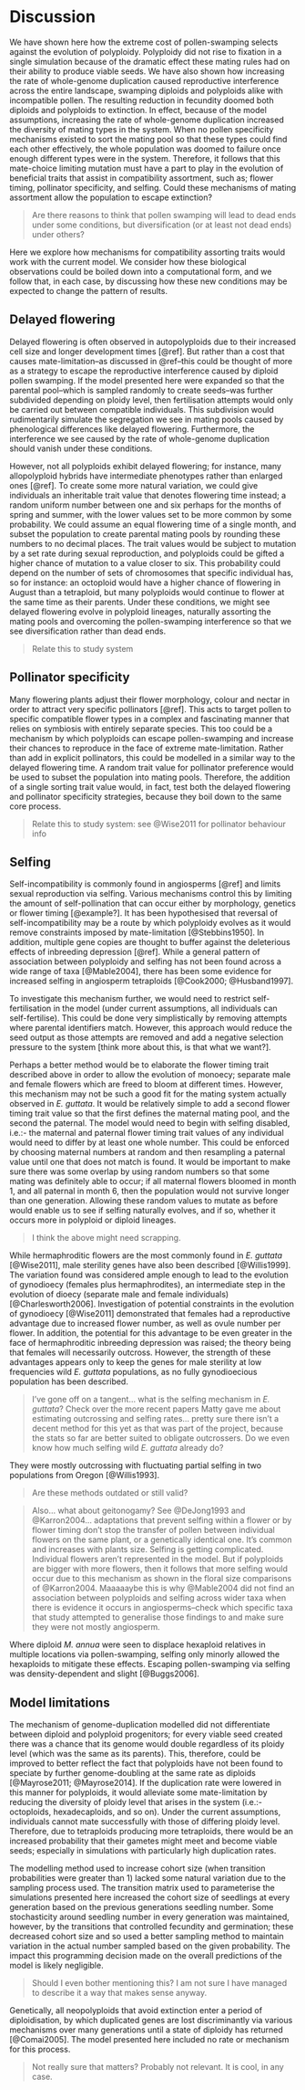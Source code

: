 # Discussion {#discussion}

We have shown here how the extreme cost of pollen-swamping selects against the evolution of polyploidy. Polyploidy did not rise to fixation in a single simulation because of the dramatic effect these mating rules had on their ability to produce viable seeds. We have also shown how increasing the rate of whole-genome duplication caused reproductive interference across the entire landscape, swamping diploids and polyploids alike with incompatible pollen. The resulting reduction in fecundity doomed both diploids and polyploids to extinction. In effect, because of the model assumptions, increasing the rate of whole-genome duplication increased the diversity of mating types in the system. When no pollen specificity mechanisms existed to sort the mating pool so that these types could find each other effectively, the whole population was doomed to failure once enough different types were in the system. Therefore, it follows that this mate-choice limiting mutation must have a part to play in the evolution of beneficial traits that assist in compatibility assortment, such as; flower timing, pollinator specificity, and selfing. Could these mechanisms of mating assortment allow the population to escape extinction? 

>Are there reasons to think that pollen swamping will lead to dead ends under some conditions, but diversification (or at least not dead ends) under others?

Here we explore how mechanisms for compatibility assorting traits would work with the current model. We consider how these biological observations could be boiled down into a computational form, and we follow that, in each case, by discussing how these new conditions may be expected to change the pattern of results. 

## Delayed flowering {#discussion-escape-delayed-flowering}

Delayed flowering is often observed in autopolyploids due to their increased cell size and longer development times [@ref]. But rather than a cost that causes mate-limitation--as discussed in @ref--this could be thought of more as a strategy to escape the reproductive interference caused by diploid pollen swamping.
If the model presented here were expanded so that the parental pool--which is sampled randomly to create seeds--was further subdivided depending on ploidy level, then fertilisation attempts would only be carried out between compatible individuals. This subdivision would rudimentarily simulate the segregation we see in mating pools caused by phenological differences like delayed flowering. Furthermore, the interference we see caused by the rate of whole-genome duplication should vanish under these conditions. 

However, not all polyploids exhibit delayed flowering; for instance, many allopolyploid hybrids have intermediate phenotypes rather than enlarged ones [@ref]. To create some more natural variation, we could give individuals an inheritable trait value that denotes flowering time instead; a random uniform number between one and six perhaps for the months of spring and summer, with the lower values set to be more common by some probability. We could assume an equal flowering time of a single month, and subset the population to create parental mating pools by rounding these numbers to no decimal places. The trait values would be subject to mutation by a set rate during sexual reproduction, and polyploids could be gifted a higher chance of mutation to a value closer to six. This probability could depend on the number of sets of chromosomes that specific individual has, so for instance: an octoploid would have a higher chance of flowering in August than a tetraploid, but many polyploids would continue to flower at the same time as their parents. Under these conditions, we might see delayed flowering evolve in polyploid lineages, naturally assorting the mating pools and overcoming the pollen-swamping interference so that we see diversification rather than dead ends.

>Relate this to study system

## Pollinator specificity {#discussion-escape-pollinators}

Many flowering plants adjust their flower morphology, colour and nectar in order to attract very specific pollinators [@ref]. This acts to target pollen to specific compatible flower types in a complex and fascinating manner that relies on symbiosis with entirely separate species. This too could be a mechanism by which polyploids can escape pollen-swamping and increase their chances to reproduce in the face of extreme mate-limitation. Rather than add in explicit pollinators, this could be modelled in a similar way to the delayed flowering time. A random trait value for pollinator preference would be used to subset the population into mating pools. Therefore, the addition of a single sorting trait value would, in fact, test both the delayed flowering and pollinator specificity strategies, because they boil down to the same core process.

>Relate this to study system: see @Wise2011 for pollinator behaviour info

## Selfing {#discussion-escape-selfing}

Self-incompatibility is commonly found in angiosperms [@ref] and limits sexual reproduction via selfing. Various mechanisms control this by limiting the amount of self-pollination that can occur either by morphology, genetics or flower timing [@example?]. It has been hypothesised that reversal of self-incompatibility may be a route by which polyploidy evolves as it would remove constraints imposed by mate-limitation [@Stebbins1950]. In addition, multiple gene copies are thought to buffer against the deleterious effects of inbreeding depression [@ref]. While a general pattern of association between polyploidy and selfing has not been found across a wide range of taxa [@Mable2004], there has been some evidence for increased selfing in angiosperm tetraploids [@Cook2000; @Husband1997]. 

To investigate this mechanism further, we would need to restrict self-fertilisation in the model (under current assumptions, all individuals can self-fertilise). This could be done very simplistically by removing attempts where parental identifiers match. However, this approach would reduce the seed output as those attempts are removed and add a negative selection pressure to the system [think more about this, is that what we want?]. 

Perhaps a better method would be to elaborate the flower timing trait described above in order to allow the evolution of monoecy; separate male and female flowers which are freed to bloom at different times. However, this mechanism may not be such a good fit for the mating system actually observed in *E. guttata*. It would be relatively simple to add a second flower timing trait value so that the first defines the maternal mating pool, and the second the paternal. The model would need to begin with selfing disabled, i.e.:- the maternal and paternal flower timing trait values of any individual would need to differ by at least one whole number. This could be enforced by choosing maternal numbers at random and then resampling a paternal value until one that does not match is found. It would be important to make sure there was some overlap by using random numbers so that some mating was definitely able to occur; if all maternal flowers bloomed in month 1, and all paternal in month 6, then the population would not survive longer than one generation. Allowing these random values to mutate as before would enable us to see if selfing naturally evolves, and if so, whether it occurs more in polyploid or diploid lineages.

>I think the above might need scrapping.

While hermaphroditic flowers are the most commonly found in *E. guttata* [@Wise2011], male sterility genes have also been described [@Willis1999]. The variation found was considered ample enough to lead to the evolution of gynodioecy (females plus hermaphrodites), an intermediate step in the evolution of dioecy (separate male and female individuals) [@Charlesworth2006]. Investigation of potential constraints in the evolution of gynodioecy [@Wise2011] demonstrated that females had a reproductive advantage due to increased flower number, as well as ovule number per flower. In addition, the potential for this advantage to be even greater in the face of hermaphroditic inbreeding depression was raised; the theory being that females will necessarily outcross. However, the strength of these advantages appears only to keep the genes for male sterility at low frequencies wild *E. guttata* populations, as no fully gynodioecious population has been described.

>I've gone off on a tangent... what is the selfing mechanism in *E. guttata*? Check over the more recent papers Matty gave me about estimating outcrossing and selfing rates... pretty sure there isn't a decent method for this yet as that was part of the project, because the stats so far are better suited to obligate outcrossers. Do we even know how much selfing wild *E. guttata* already do?

They were mostly outcrossing with fluctuating partial selfing in two populations from Oregon [@Willis1993].

>Are these methods outdated or still valid?

>Also... what about geitonogamy? See @DeJong1993 and @Karron2004... adaptations that prevent selfing within a flower or by flower timing don't stop the transfer of pollen between individual flowers on the same plant, or a genetically identical one. It's common and increases with plants size. Selfing is getting complicated. Individual flowers aren't represented in the model. But if polyploids are bigger with more flowers, then it follows that more selfing would occur due to this mechanism as shown in the floral size comparisons of @Karron2004. Maaaaaybe this is why @Mable2004 did not find an association between polyploids and selfing across wider taxa when there is evidence it occurs in angiosperms--check which specific taxa that study attempted to generalise those findings to and make sure they were not mostly angiosperm.

Where diploid *M. annua* were seen to displace hexaploid relatives in multiple locations via pollen-swamping, selfing only minorly allowed the hexaploids to mitigate these effects. Escaping pollen-swamping via selfing was density-dependent and slight [@Buggs2006].

## Model limitations

The mechanism of genome-duplication modelled did not differentiate between diploid and polyploid progenitors; for every viable seed created there was a chance that its genome would double regardless of its ploidy level (which was the same as its parents). This, therefore, could be improved to better reflect the fact that polyploids have not been found to speciate by further genome-doubling at the same rate as diploids [@Mayrose2011; @Mayrose2014]. If the duplication rate were lowered in this manner for polyploids, it would alleviate some mate-limitation by reducing the diversity of ploidy level that arises in the system (i.e.:- octoploids, hexadecaploids, and so on). Under the current assumptions, individuals cannot mate successfully with those of differing ploidy level. Therefore, due to tetraploids producing more tetraploids, there would be an increased probability that their gametes might meet and become viable seeds; especially in simulations with particularly high duplication rates.

The modelling method used to increase cohort size (when transition probabilities were greater than 1) lacked some natural variation due to the sampling process used. The transition matrix used to parameterise the simulations presented here increased the cohort size of seedlings at every generation based on the previous generations seedling number. Some stochasticity around seedling number in every generation was maintained, however, by the transitions that controlled fecundity and germination; these decreased cohort size and so used a better sampling method to maintain variation in the actual number sampled based on the given probability. The impact this programming decision made on the overall predictions of the model is likely negligible.

>Should I even bother mentioning this? I am not sure I have managed to describe it a way that makes sense anyway.

Genetically, all neopolyploids that avoid extinction enter a period of diploidisation, by which duplicated genes are lost discriminantly via various mechanisms over many generations until a state of diploidy has returned [@Comai2005]. The model presented here included no rate or mechanism for this process. 

>Not really sure that matters? Probably not relevant. It is cool, in any case.
